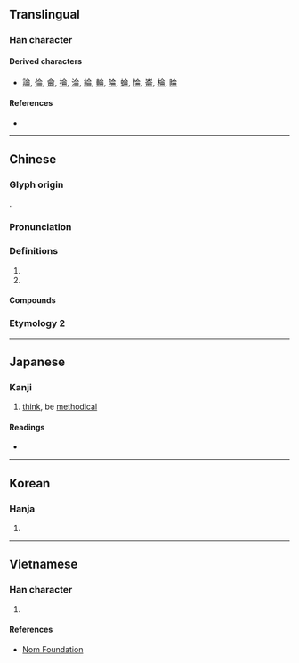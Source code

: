 {{also|仑|俞}}
{{character info/new}}
==Translingual==

===Han character===
{{Han char|rn=9|rad=人|as=06|sn=8|four=80227|canj=OMBT|ids=⿱亼𠕁}}

====Derived characters====
* [[論]], [[倫]], [[龠]], [[掄]], [[淪]], [[綸]], [[輪]], [[陯]], [[蜦]], [[惀]], [[崙]], [[棆]], [[睔]]

====References====
* {{Han ref|kx=0102.100|dkj=00599|dj=0216.090|hdz=10143.010|uh=4F96|ud=20374|bh=A8DA|bd=43226}}

----

==Chinese==
{{zh-forms|s=仑}}

===Glyph origin===
{{Han etym}}
{{Han compound|亼|冊|ls=ic}}.

===Pronunciation===
{{zh-pron
|m=lún
|c=leon4
|mn=lûn
|mc=y
|oc=y
|cat=
}}

===Definitions===
{{zh-hanzi}}

# {{zh-alt-form|倫|tr=-|reason; order}}
# {{zh-abbrev|庫侖}}

====Compounds====
{{zh-der|侖琴射線|加侖|侖琴|庫侖定律|庫侖|密侖|毫侖目|美侖美奐}}

===Etymology 2===
{{zh-see|崙}}

----

==Japanese==

===Kanji===
{{ja-kanji|grade=|rs=人06}}

# [[think]], be [[methodical]]

====Readings====
* {{ja-readings|on=[[ろん]] (ron), [[りん]] (rin)|kun=[[おもう]] (omou), [[ついずる]] (tsuizuru), [[まるい]] (marui)}}

----

==Korean==

===Hanja===
{{ko-hanja|hangeul=[[륜]]>[[윤]]|eumhun=|rv=ryun>yun|mr=ryun>yun|y=lyun>yun}}

# {{defn|lang=ko|sort=人06}}

----

==Vietnamese==

===Han character===
{{vi-hantu|[[lỏn]], [[lốn]], [[lổn]], [[lôn]], [[lủn]], [[luân]], [[lũn]], [[lụm]], [[lụn]], [[trôn]]|rs=人06}}

# {{defn|lang=vi|sort=人06}}

====References====
* [http://nomfoundation.org/common/nom_details.php?codepoint=4f96 Nom Foundation]

{{cln|vi|Han tu}}